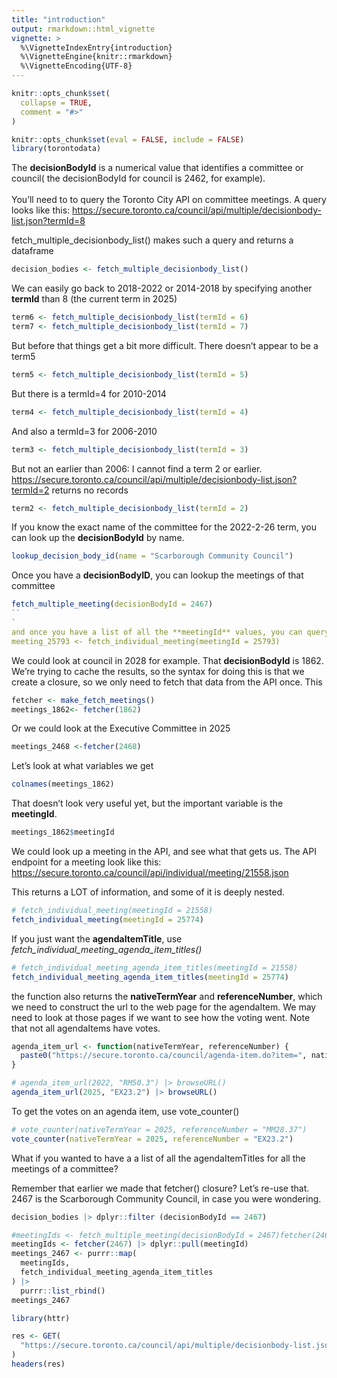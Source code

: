 ```yaml
---
title: "introduction"
output: rmarkdown::html_vignette
vignette: >
  %\VignetteIndexEntry{introduction}
  %\VignetteEngine{knitr::rmarkdown}
  %\VignetteEncoding{UTF-8}
---
```


```r
knitr::opts_chunk$set(
  collapse = TRUE,
  comment = "#>"
)
```

```r
knitr::opts_chunk$set(eval = FALSE, include = FALSE)
library(torontodata)
```

The **decisionBodyId** is a numerical value that identifies a committee or council( the decisionBodyId for council is 2462, for example).\
\
You'll need to to query the Toronto City API on committee meetings. A query looks like this: <https://secure.toronto.ca/council/api/multiple/decisionbody-list.json?termId=8>

fetch_multiple_decisionbody_list() makes such a query and returns a dataframe

```r
decision_bodies <- fetch_multiple_decisionbody_list()
```

We can easily go back to 2018-2022 or 2014-2018 by specifying another **termId** than 8 (the current term in 2025)

```r
term6 <- fetch_multiple_decisionbody_list(termId = 6)
term7 <- fetch_multiple_decisionbody_list(termId = 7)

```

But before that things get a bit more difficult. There doesn't appear to be a term5

```r
term5 <- fetch_multiple_decisionbody_list(termId = 5)
```

But there is a termId=4 for 2010-2014

```r
term4 <- fetch_multiple_decisionbody_list(termId = 4)
```

And also a termId=3 for 2006-2010

```r
term3 <- fetch_multiple_decisionbody_list(termId = 3)
```

But not an earlier than 2006: I cannot find a term 2 or earlier. <https://secure.toronto.ca/council/api/multiple/decisionbody-list.json?termId=2> returns no records

```r
term2 <- fetch_multiple_decisionbody_list(termId = 2)
```

If you know the exact name of the committee for the 2022-2-26 term, you can look up the **decisionBodyId** by name.

```r
lookup_decision_body_id(name = "Scarborough Community Council")
```

Once you have a **decisionBodyID**, you can lookup the meetings of that committee

```r
fetch_multiple_meeting(decisionBodyId = 2467)
``
`
and once you have a list of all the **meetingId** values, you can query those
meeting_25793 <- fetch_individual_meeting(meetingId = 25793)
```

We could look at council in 2028 for example. That **decisionBodyId** is 1862. We're trying to cache the results, so the syntax for doing this is that we create a closure, so we only need to fetch that data from the API once. This

```r
fetcher <- make_fetch_meetings() 
meetings_1862<- fetcher(1862)

```

Or we could look at the Executive Committee in 2025

```r
meetings_2468 <-fetcher(2468)
```

Let's look at what variables we get

```r
colnames(meetings_1862)
```

That doesn't look very useful yet, but the important variable is the **meetingId**.

```r
meetings_1862$meetingId
```

We could look up a meeting in the API, and see what that gets us. The API endpoint for a meeting look like this: <https://secure.toronto.ca/council/api/individual/meeting/21558.json>

This returns a LOT of information, and some of it is deeply nested.

```r
# fetch_individual_meeting(meetingId = 21558)
fetch_individual_meeting(meetingId = 25774)

```

If you just want the **agendaItemTitle**, use *fetch_individual_meeting_agenda_item_titles()*

```r
# fetch_individual_meeting_agenda_item_titles(meetingId = 21558)
fetch_individual_meeting_agenda_item_titles(meetingId = 25774)
```

the function also returns the **nativeTermYear** and **referenceNumber**, which we need to construct the url to the web page for the agendaItem. We may need to look at those pages if we want to see how the voting went. Note that not all agendaItems have votes.

```r
agenda_item_url <- function(nativeTermYear, referenceNumber) {
  paste0("https://secure.toronto.ca/council/agenda-item.do?item=", nativeTermYear, ".", referenceNumber)
}

# agenda_item_url(2022, "RM50.3") |> browseURL()
agenda_item_url(2025, "EX23.2") |> browseURL()

```

To get the votes on an agenda item, use vote_counter()

```r
# vote_counter(nativeTermYear = 2025, referenceNumber = "MM28.37")
vote_counter(nativeTermYear = 2025, referenceNumber = "EX23.2")

```

What if you wanted to have a a list of all the agendaItemTitles for all the meetings of a committee?

Remember that earlier we made that fetcher() closure? Let's re-use that. 2467 is the Scarborough Community Council, in case you were wondering.

```r
decision_bodies |> dplyr::filter (decisionBodyId == 2467)
```

```r
#meetingIds <- fetch_multiple_meeting(decisionBodyId = 2467)fetcher(2467)
meetingIds <- fetcher(2467) |> dplyr::pull(meetingId)
meetings_2467 <- purrr::map(
  meetingIds,
  fetch_individual_meeting_agenda_item_titles
) |>
  purrr::list_rbind()
meetings_2467
```

```r
library(httr)

res <- GET(
  "https://secure.toronto.ca/council/api/multiple/decisionbody-list.json?termId=8"
)
headers(res)

```